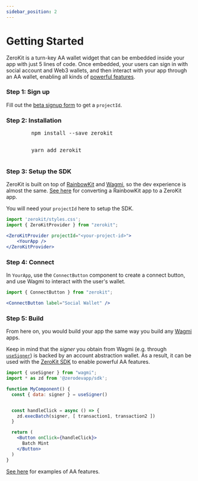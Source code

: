 ```yaml
---
sidebar_position: 2
---
```


# Getting Started

ZeroKit is a turn-key AA wallet widget that can be embedded inside your app with just 5 lines of code.  Once embedded, your users can sign in with social account and Web3 wallets, and then interact with your app through an AA wallet, enabling all kinds of [powerful features](/category/account-abstraction).

### Step 1: Sign up

Fill out the [beta signup form](https://docs.google.com/forms/d/e/1FAIpQLSfip6bMIYvd2Z5LDr3IRt-kCEc6x38TybcDe6gk_TRKvT-fMw/viewform) to get a `projectId`.

### Step 2: Installation
<Tabs>
  <TabItem value="npm" label="npm" default>
    <pre>
        <codeblock>npm install --save zerokit</codeblock>
    </pre>
  </TabItem>
  <TabItem value="yarn" label="yarn">
    <pre>
        <codeblock>yarn add zerokit</codeblock>
    </pre>
  </TabItem>
</Tabs>

### Step 3: Setup the SDK

ZeroKit is built on top of [RainbowKit](https://www.rainbowkit.com/docs/introduction) and [Wagmi](https://wagmi.sh/), so the dev experience is almost the same.  [See here](/zerokit/rainbow-kit) for converting a RainbowKit app to a ZeroKit app.

You will need your `projectId` here to setup the SDK.

```jsx
import 'zerokit/styles.css';
import { ZeroKitProvider } from "zerokit";
```
```jsx
<ZeroKitProvider projectId="<your-project-id>">
    <YourApp />
</ZeroKitProvider>
```

### Step 4: Connect

In `YourApp`, use the `ConnectButton` component to create a connect button, and use Wagmi to interact with the user's wallet.

```jsx
import { ConnectButton } from "zerokit";
```
```jsx live
<ConnectButton label="Social Wallet" />
```

### Step 5: Build

From here on, you would build your app the same way you build any [Wagmi](https://wagmi.sh/) apps.

Keep in mind that the *signer* you obtain from Wagmi (e.g. through [`useSigner`](https://wagmi.sh/react/hooks/useSigner)) is backed by an account abstraction wallet.  As a result, it can be used with the [ZeroKit SDK](/sdk/intro) to enable powerful AA features.


```jsx
import { useSigner } from "wagmi";
import * as zd from '@zerodevapp/sdk';

function MyComponent() {
  const { data: signer } = useSigner()


  const handleClick = async () => {
    zd.execBatch(signer, [ transaction1, transaction2 ])
  }

  return (
    <Button onClick={handleClick}>
      Batch Mint
    </Button>
  )
}
```

[See here](/category/account-abstraction) for examples of AA features.